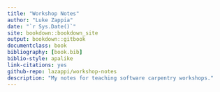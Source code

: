 ```yaml
--- 
title: "Workshop Notes"
author: "Luke Zappia"
date: "`r Sys.Date()`"
site: bookdown::bookdown_site
output: bookdown::gitbook
documentclass: book
bibliography: [book.bib]
biblio-style: apalike
link-citations: yes
github-repo: lazappi/workshop-notes
description: "My notes for teaching software carpentry workshops."
---
```


# {-} 
